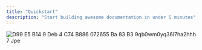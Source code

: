 ```yaml
---
title: "Quickstart"
description: "Start building awesome documentation in under 5 minutes"
---
```


![D99 E5 B14 9 Deb 4 C74 B886 072655 Ba 83 B3 9qb0wm0yq36l7ha2hhh 7 Jpe](/images/d99-e5-b14-9-deb-4-c74-b886-072655-ba-83-b3-9QB0WM0yq36l7ha2Hhh-7.jpeg)